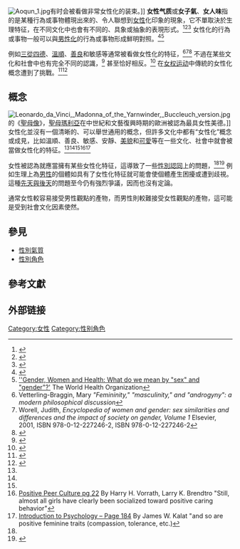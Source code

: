 [[File:Aoqun_1.jpg|thumb]]有时会被看做非常女性化的装束。]]
'''女性气质'''或'''女子氣'''、'''女人味'''指的是某種行為或事物體現出來的、令人聯想到[[女性|女性]]化印象的現象，它不單取決於生理特征，在不同文化中也會有不同的、具象或抽象的表現形式。<ref name="Wijngaard">{{cite book|authors=Marianne van den Wijngaard|title=Reinventing the sexes: the biomedical construction of femininity and masculinity. Race, gender, and science|publisher=Indiana University Press|year=1997|pages=171 pages|accessdate=June 3, 2011|ISBN=0-253-21087-9|url=http://books.google.com/books?id=Dn5cI9BHbKgC&pg=PA1&dq=en#v=onepage&q=false|archive-date=2015-09-09|archive-url=https://web.archive.org/web/20150909233918/https://books.google.com/books?id=Dn5cI9BHbKgC&pg=PA1&dq=en#v=onepage&q=false|dead-url=no}}</ref><ref name="Martin and Finn">{{cite book|authors=Hale Martin, Stephen Edward Finn|title=Masculinity and Femininity in the MMPI-2 and MMPI-A|publisher=U of Minnesota Press|year=2010|pages=310 pages|accessdate=June 3, 2011|ISBN=0-8166-2445-3|url=http://books.google.com/books?id=5KLPlmr9T7MC&pg=PA30|archive-date=2015-09-12|archive-url=https://web.archive.org/web/20150912182919/https://books.google.com/books?id=5KLPlmr9T7MC&pg=PA30|dead-url=no}}</ref><ref name="Dunphy">{{cite book|authors=Richard Dunphy|title=Sexual politics: an introduction|publisher=Edinburgh University Press|year=2000|pages=240 pages|accessdate=June 3, 2011|ISBN=0-7486-1247-5|url=http://books.google.com/books/about/Sexual_Politics.html?id=NVPQkt0bVpAC|archive-date=2015-03-25|archive-url=https://web.archive.org/web/20150325171646/http://books.google.com/books/about/Sexual_Politics.html?id=NVPQkt0bVpAC|dead-url=no}}</ref> 女性化的行為或事物一般可以與[[男性化|男性化]]的行為或事物形成鮮明對照。<ref name=Ferrante>{{cite book|last=Ferrante|first=Joan|title=Sociology: A Global Perspective|publisher=Thomson Wadsworth|location=Belmont, CA|isbn=0-8400-3204-8|edition=7th|pages=269–272}}</ref><ref>[http://www.who.int/gender/whatisgender/en/ ''Gender, Women and Health: What do we mean by "sex" and "gender"?'] {{Wayback|url=http://www.who.int/gender/whatisgender/en/ |date=20140908003355 }} The World Health Organization</ref>

例如[[三從四德|三從四德]]、[[溫順|溫順]]、[[善良|善良]]和敏感等通常被看做女性化的特征，<ref name="Vetterling-Braggin">Vetterling-Braggin, Mary  ''"Femininity," "masculinity," and "androgyny": a modern philosophical discussion''</ref><ref name="Worell">Worell, Judith, ''Encyclopedia of women and gender: sex similarities and differences and the impact of society on gender, Volume 1'' Elsevier, 2001, ISBN 978-0-12-227246-2, ISBN 978-0-12-227246-2</ref><ref name="R. Murray Thomas">{{cite book|last=Thomas|first=R. Murray|title=Recent Theories of Human Development|year=2000|publisher=[[Sage_Publications|Sage Publications]]|isbn=0761922474|url=http://books.google.com/books?hl=fr&id=-RxIUDYIuiIC|page=248|quote=Gender feminists also consider traditional feminine traits (gentleness, modesty, humility, sacrifice, supportiveness, empathy, compassion, tenderness, nurturance, intuitiveness, sensitivity, unselfishness) morally superior to the traditional masculine traits of courage, strong will, ambition, independence,assertiveness, iniative, rationality and emotional control.|access-date=2015-03-26|archive-date=2015-09-10|archive-url=https://web.archive.org/web/20150910000808/https://books.google.com/books?hl=fr&id=-RxIUDYIuiIC|dead-url=no}}</ref> 不過在某些文化和社會中也有完全不同的認識，<ref>{{cite book|last=Witt|first=edited by Charlotte|title=Feminist Metaphysics: Explorations in the Ontology of Sex, Gender and Identity|year=2010|publisher=Springer|location=Dordrecht|isbn=90-481-3782-9|page=77}}</ref> 甚至恰好相反。<ref>{{cite web|title=Are computers masculine or feminine?|url=http://orion.math.iastate.edu/jdhsmith/coffee/compgen.htm<|website=http://orion.math.iastate.edu/|accessdate=23 March 2015}}{{dead link|date=2017年12月 |bot=InternetArchiveBot |fix-attempted=yes }}</ref> 在[[女权运动|女权运动]]中傳統的女性化概念遭到了挑戰。<ref name=":0">{{Cite book|title = Sexual Politics|author = [[凱特·米列|Kate Millett]]|publisher = |year = 1968|isbn = |location = |pages = |url = https://www.marxists.org/subject/women/authors/millett-kate/sexual-politics.htm|access-date = 2015-03-26|archive-date = 2015-07-13|archive-url = https://web.archive.org/web/20150713231229/https://www.marxists.org/subject/women/authors/millett-kate/sexual-politics.htm|dead-url = no}}</ref><ref>{{Cite book|title = Feminism, Femininity and Popular Culture|url = https://archive.org/details/feminismfeminini0000holl|last = Hollows|first = Joanne|publisher = Manchester University Press|year = 2000|isbn = 0719043956|location = |pages = [https://archive.org/details/feminismfeminini0000holl/page/10 10]–12}}</ref>

==概念==
[[File:Leonardo_da_Vinci,_Madonna_of_the_Yarnwinder,_Buccleuch_version.jpg|thumb]]的《[[聖母像|聖母像]]》，[[聖母瑪利亞|聖母瑪利亞]]在中世紀和文藝復興時期的歐洲被認為最具女性美德。]]
女性化並沒有一個清晰的、可以舉世通用的概念，但許多文化中都有“女性化”概念或成見，比如溫順、善良、敏感、安靜、[[美|美貌]]和[[可愛|可愛]]等在一些文化、社會中就會被當做女性化的特征。<ref name="Vetterling-Braggin"/><ref name="Worell"/><ref name="R. Murray Thomas"/><ref>[http://books.google.com/books?id=CVdJo1-FUO4C&pg=PA22 Positive Peer Culture pg 22 ] {{Wayback|url=http://books.google.com/books?id=CVdJo1-FUO4C&pg=PA22 |date=20150910111341 }} By Harry H. Vorrath, Larry K. Brendtro "Still, almost all girls have clearly been socialized toward positive caring behavior"</ref><ref>[http://books.google.com/books?id=0osIVpxvlv0C&pg=PA184 Introduction to Psychology – Page 184] {{Wayback|url=http://books.google.com/books?id=0osIVpxvlv0C&pg=PA184 |date=20150915151603 }} By James W. Kalat "and so are positive feminine traits (compassion, tolerance, etc.)</ref>

女性被認為就應當擁有某些女性化特征，這導致了一些[[性別認同|性別認同]]上的問題，<ref name="Wijngaard"/><ref name="Kalbfleisch and Cody">{{cite book|authors=Pamela J. Kalbfleisch, Michael J. Cody|title=Gender, power, and communication in human relationships|publisher=Psychology Press|year=1995|page=333|accessdate=June 3, 2011|ISBN=0-8058-1404-3|url=http://books.google.com/books?id=up1SCh52NP8C&pg=PA333|archive-date=2015-09-10|archive-url=https://web.archive.org/web/20150910022622/https://books.google.com/books?id=up1SCh52NP8C&pg=PA333|dead-url=no}}</ref> 例如生理上為[[男性|男性]]的個體如具有了女性化特征就可能會使個體產生困擾或遭到歧視。這種[[先天與後天|先天與後天]]的問題至今仍有強烈爭議，因而也沒有定論。

通常女性較容易接受男性觀點的產物，而男性則較難接受女性觀點的產物，這可能是受到社會文化因素使然。

==參見==
*[[性別氣質|性別氣質]]
*[[性別角色|性別角色]]

==參考文獻==
{{reflist|colwidth=30em}}
==外部链接==
{{wiktionary|女性化}}
{{女权主义}}
{{Authority control}}
[[Category:女性|Category:女性]]
[[Category:性别角色|Category:性别角色]]